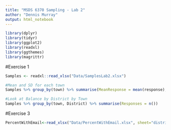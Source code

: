 ```yaml
---
title: "MSDS 6370 Sampling - Lab 2"
author: "Dennis Murray"
output: html_notebook
---
```


```r
library(dplyr)
library(tidyr)
library(ggplot2)
library(readxl)
library(ggthemes)
library(magrittr)
```

#Exercise 1
```r
Samples <- readxl::read_xlsx("Data/SamplesLab2.xlsx")
```

```r
#Mean and SD for each town
Samples %>% group_by(town) %>% summarise(MeanResponse = mean(response), sdResponse = sd(response), Responses = n())

```


```r
#Look at Balance by District by Town
Samples %>% group_by(town, District) %>% summarise(Responses = n())

```

#Exercise 3
```r
PercentWithEmail<-read_xlsx("Data/PercentWithEmail.xlsx", sheet="districts")

```

